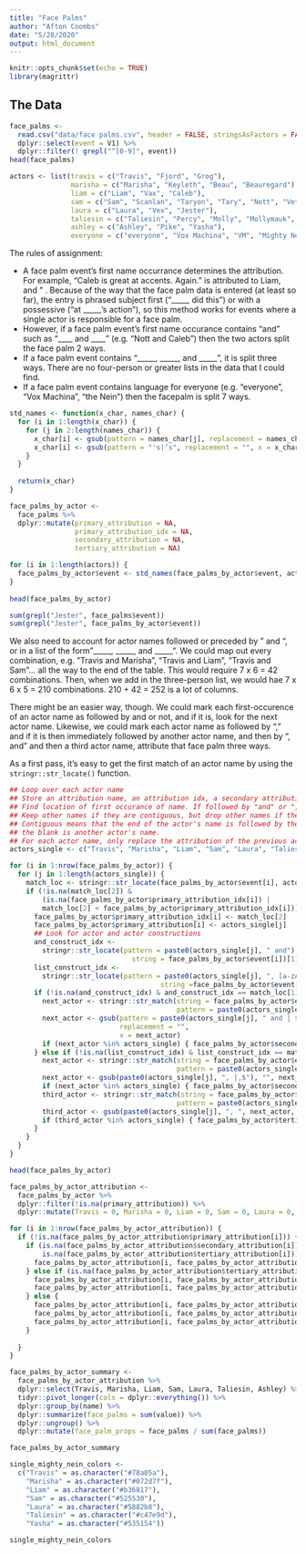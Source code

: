 ```yaml
---
title: "Face Palms"
author: "Afton Coombs"
date: "5/28/2020"
output: html_document
---
```


```r
knitr::opts_chunk$set(echo = TRUE)
library(magrittr)
```

## The Data

```r
face_palms <- 
  read.csv("data/face palms.csv", header = FALSE, stringsAsFactors = FALSE) %>%
  dplyr::select(event = V1) %>%
  dplyr::filter(! grepl("^[0-9]", event))
head(face_palms)
```

```r
actors <- list(travis = c("Travis", "Fjord", "Grog"),
               marisha = c("Marisha", "Keyleth", "Beau", "Beauregard"),
               liam = c("Liam", "Vax", "Caleb"),
               sam = c("Sam", "Scanlan", "Taryon", "Tary", "Nott", "Veth"),
               laura = c("Laura", "Vex", "Jester"),
               taliesin = c("Taliesin", "Percy", "Molly", "Mollymauk", "Caduceus", "Cad"),
               ashley = c("Ashley", "Pike", "Yasha"),
               everyone = c("everyone", "Vox Machina", "VM", "Mighty Nein", "the Nein", "The Nein"))
```

The rules of assignment:

- A face palm event's first name occurrance determines the attribution. For example, "Caleb is great at accents. Again." is attributed to Liam, and " . Because of the way that the face palm data is entered (at least so far), the entry is phrased subject first ("_____ did this") or with a possessive ("at _____'s action"), so this method works for events where a single actor is responsible for a face palm.
- However, if a face palm event's first name occurance contains "and" such as "____ and ____" (e.g. "Nott and Caleb") then the two actors split the face palm 2 ways.
- If a face palm event contains "_____, _____, and _____", it is split three ways. There are no four-person or greater lists in the data that I could find.
- If a face palm event contains language for everyone (e.g. "everyone", "Vox Machina", "the Nein") then the facepalm is split 7 ways.

```r
std_names <- function(x_char, names_char) {
  for (i in 1:length(x_char)) {
    for (j in 2:length(names_char)) {
      x_char[i] <- gsub(pattern = names_char[j], replacement = names_char[1], x = x_char[i])
      x_char[i] <- gsub(pattern = "'s|’s", replacement = "", x = x_char[i])
    }
  }
  
  return(x_char)
}

face_palms_by_actor <- 
  face_palms %>%
  dplyr::mutate(primary_attribution = NA, 
                primary_attribution_idx = NA,
                secondary_attribution = NA,
                tertiary_attribution = NA)

for (i in 1:length(actors)) {
  face_palms_by_actor$event <- std_names(face_palms_by_actor$event, actors[[i]])
}
  
head(face_palms_by_actor)
```

```r
sum(grepl("Jester", face_palms$event))
sum(grepl("Jester", face_palms_by_actor$event))
```

We also need to account for actor names followed or preceded by " and ", or in a list of the form "_____, _____, and _____". We could map out every combination, e.g. "Travis and Marisha", "Travis and Liam", "Travis and Sam"... all the way to the end of the table. This would require 7 x 6 = 42 combinations. Then, when we add in the three-person list, we would hae 7 x 6 x 5 = 210 combinations. 210 + 42 = 252 is a lot of columns. 

There might be an easier way, though. We could mark each first-occurence of an actor name as followed by and or not, and if it is, look for the next actor name. Likewise, we could mark each actor name as followed by "," and if it is then immediately followed by another actor name, and then by ", and" and then a third actor name, attribute that face palm three ways.

As a first pass, it's easy to get the first match of an actor name by using the `stringr::str_locate()` function.

```r
## Loop over each actor name
## Store an attribution name, an attribution idx, a secondary attribution, and a tertiary attribution.
## Find location of first occurance of name. If followed by "and" or "," search for other names. 
## Keep other names if they are contiguous, but drop other names if they are separated by too much space.
## Contiguous means that the end of the actor's name is followed by the start of " and _____" where 
## the blank is another actor's name.
## For each actor name, only replace the attribution of the previous actor name if the found idx is lower.
actors_single <- c("Travis", "Marisha", "Liam", "Sam", "Laura", "Taliesin", "Ashley")

for (i in 1:nrow(face_palms_by_actor)) {
  for (j in 1:length(actors_single)) {
    match_loc <- stringr::str_locate(face_palms_by_actor$event[i], actors_single[j])
    if (!is.na(match_loc[2]) & 
        (is.na(face_palms_by_actor$primary_attribution_idx[i]) | 
        match_loc[2] < face_palms_by_actor$primary_attribution_idx[i])) {
      face_palms_by_actor$primary_attribution_idx[i] <- match_loc[2]
      face_palms_by_actor$primary_attribution[i] <- actors_single[j]
      ## Look for actor and actor constructions
      and_construct_idx <- 
        stringr::str_locate(pattern = paste0(actors_single[j], " and"), 
                              string = face_palms_by_actor$event[i])[1]
      list_construct_idx <- 
        stringr::str_locate(pattern = paste0(actors_single[j], ", [a-zA-Z]*, and"), 
                                     string =face_palms_by_actor$event[i])[1]
      if (!is.na(and_construct_idx) & and_construct_idx == match_loc[1]) {
        next_actor <- stringr::str_match(string = face_palms_by_actor$event[i],
                                         pattern = paste0(actors_single[j], " and [a-zA-Z]* "))
        next_actor <- gsub(pattern = paste0(actors_single[j], " and | $"), 
                           replacement = "", 
                           x = next_actor)
        if (next_actor %in% actors_single) { face_palms_by_actor$secondary_attribution[i] <- next_actor }
      } else if (!is.na(list_construct_idx) & list_construct_idx == match_loc[1]) {
        next_actor <- stringr::str_match(string = face_palms_by_actor$event[i],
                                         pattern = paste0(actors_single[j], ", [a-zA-Z]*,"))
        next_actor <- gsub(paste0(actors_single[j], ", |,$"), "", next_actor)
        if (next_actor %in% actors_single) { face_palms_by_actor$secondary_attribution[i] <- next_actor } 
        third_actor <- stringr::str_match(string = face_palms_by_actor$event[i],
                                         pattern = paste0(actors_single[j], ", [a-zA-Z]*, and [a-zA-z]* "))
        third_actor <- gsub(paste0(actors_single[j], ", ", next_actor, ", and| $"), "", third_actor)
        if (third_actor %in% actors_single) { face_palms_by_actor$tertiary_attribution[i] <- third_actor } 
      }
    }
  }
}

head(face_palms_by_actor)
```

```r
face_palms_by_actor_attribution <-
  face_palms_by_actor %>%
  dplyr::filter(!is.na(primary_attribution)) %>%
  dplyr::mutate(Travis = 0, Marisha = 0, Liam = 0, Sam = 0, Laura = 0, Taliesin = 0, Ashley = 0)

for (i in 1:nrow(face_palms_by_actor_attribution)) {
  if (!is.na(face_palms_by_actor_attribution$primary_attribution[i])) {
    if (is.na(face_palms_by_actor_attribution$secondary_attribution[i]) &
        is.na(face_palms_by_actor_attribution$tertiary_attribution[i])) {
      face_palms_by_actor_attribution[i, face_palms_by_actor_attribution$primary_attribution[i]] <- 1
    } else if (is.na(face_palms_by_actor_attribution$tertiary_attribution[i])) {
      face_palms_by_actor_attribution[i, face_palms_by_actor_attribution$primary_attribution[i]] <- 0.5
      face_palms_by_actor_attribution[i, face_palms_by_actor_attribution$secondary_attribution[i]] <- 0.5
    } else {
      face_palms_by_actor_attribution[i, face_palms_by_actor_attribution$primary_attribution[i]] <- 1/3
      face_palms_by_actor_attribution[i, face_palms_by_actor_attribution$secondary_attribution[i]] <- 1/3
      face_palms_by_actor_attribution[i, face_palms_by_actor_attribution$tertiary_attribution[i]] <- 1/3
    }
    
  }
}

face_palms_by_actor_summary <-
  face_palms_by_actor_attribution %>%
  dplyr::select(Travis, Marisha, Liam, Sam, Laura, Taliesin, Ashley) %>%
  tidyr::pivot_longer(cols = dplyr::everything()) %>%
  dplyr::group_by(name) %>%
  dplyr::summarize(face_palms = sum(value)) %>%
  dplyr::ungroup() %>%
  dplyr::mutate(face_palm_props = face_palms / sum(face_palms))

face_palms_by_actor_summary
```

```r
single_mighty_nein_colors <-
  c("Travis" = as.character("#78a05a"),
    "Marisha" = as.character("#072d7f"),
    "Liam" = as.character("#b36817"),
    "Sam" = as.character("#525530"),
    "Laura" = as.character("#5882b8"),
    "Taliesin" = as.character("#c47e9d"),
    "Yasha" = as.character("#535154"))

single_mighty_nein_colors
```

```r

```



